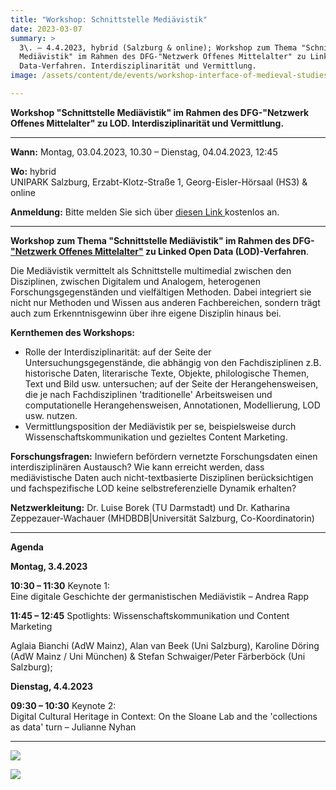 ```yaml
---
title: "Workshop: Schnittstelle Mediävistik"
date: 2023-03-07
summary: >
  3\. – 4.4.2023, hybrid (Salzburg & online); Workshop zum Thema "Schnittstelle
  Mediävistik" im Rahmen des DFG-"Netzwerk Offenes Mittelalter" zu Linked Oped
  Data-Verfahren. Interdisziplinarität und Vermittlung.
image: /assets/content/de/events/workshop-interface-of-medieval-studies/image.png

---
```


**Workshop "Schnittstelle Mediävistik" im Rahmen des DFG-"Netzwerk Offenes Mittelalter" zu LOD. Interdisziplinarität und Vermittlung.**

***

**Wann:** Montag, 03.04.2023, 10.30 – Dienstag, 04.04.2023, 12:45

**Wo:** hybrid\
UNIPARK Salzburg, Erzabt-Klotz-Straße 1, Georg-Eisler-Hörsaal (HS3) & online

**Anmeldung:** Bitte melden Sie sich über [diesen Link ](https://www.eventbrite.at/e/schnittstelle-mediavistik-tickets-573011100627)kostenlos an.

***

**Workshop zum Thema "Schnittstelle Mediävistik" im Rahmen des DFG-["Netzwerk Offenes Mittelalter"](https://offenesmittelalter.org/) zu Linked Open Data (LOD)-Verfahren**.

Die Mediävistik vermittelt als Schnittstelle multimedial zwischen den Disziplinen, zwischen Digitalem und Analogem, heterogenen Forschungsgegenständen und vielfältigen Methoden. Dabei integriert sie nicht nur Methoden und Wissen aus anderen Fachbereichen, sondern trägt auch zum Erkenntnisgewinn über ihre eigene Disziplin hinaus bei.

**Kernthemen des Workshops:**

* Rolle der Interdisziplinarität: auf der Seite der Untersuchungsgegenstände, die abhängig von den Fachdisziplinen z.B. historische Daten, literarische Texte, Objekte, philologische Themen, Text und Bild usw. untersuchen; auf der Seite der Herangehensweisen, die je nach Fachdisziplinen 'traditionelle' Arbeitsweisen und computationelle Herangehensweisen, Annotationen, Modellierung, LOD usw. nutzen.
* Vermittlungsposition der Mediävistik per se, beispielsweise durch Wissenschaftskommunikation und gezieltes Content Marketing.

**Forschungsfragen:** Inwiefern befördern vernetzte Forschungsdaten einen interdisziplinären Austausch? Wie kann erreicht werden, dass mediävistische Daten auch nicht-textbasierte Disziplinen berücksichtigen und fachspezifische LOD keine selbstreferenzielle Dynamik erhalten?

**Netzwerkleitung:** Dr. Luise Borek (TU Darmstadt) und Dr. Katharina Zeppezauer-Wachauer (MHDBDB|Universität Salzburg, Co-Koordinatorin)

***

**Agenda**

**Montag, 3.4.2023**

**10:30 – 11:30** Keynote 1:\
Eine digitale Geschichte der germanistischen Mediävistik – Andrea Rapp

**11:45 – 12:45** Spotlights: Wissenschaftskommunikation und Content Marketing

Aglaia Bianchi (AdW Mainz), Alan van Beek (Uni Salzburg), Karoline Döring (AdW Mainz / Uni München) & Stefan Schwaiger/Peter Färberböck (Uni Salzburg);

**Dienstag, 4.4.2023**

**09:30 – 10:30** Keynote 2:\
Digital Cultural Heritage in Context: On the Sloane Lab and the 'collections as data' turn – Julianne Nyhan

***

![](/assets/content/de/events/workshop-interface-of-medieval-studies/nwom-keynotes-724x1024.png)

![](/assets/content/de/events/workshop-interface-of-medieval-studies/nwom-spotlights-724x1024.png)
